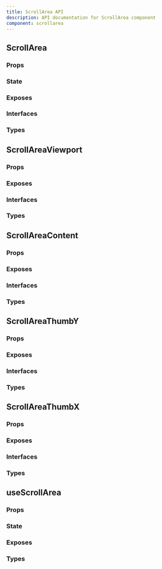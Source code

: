 ```yaml
---
title: ScrollArea API
description: API documentation for ScrollArea component
component: scrollarea
---
```


## ScrollArea

### Props

<DocTable name="ScrollArea" category="api" type="props" />

### State

<DocTable name="ScrollArea" category="api" type="state" />

### Exposes

<DocTable name="ScrollArea" category="api" type="exposes" />

### Interfaces

<DocTable name="ScrollArea" category="api" type="interfaces" />

### Types

<DocTable name="ScrollArea" category="api" type="types" />

## ScrollAreaViewport

### Props

<DocTable name="ScrollAreaViewport" category="api" type="props" />

### Exposes

<DocTable name="ScrollAreaViewport" category="api" type="exposes" />

### Interfaces

<DocTable name="ScrollAreaViewport" category="api" type="interfaces" />

### Types

<DocTable name="ScrollAreaViewport" category="api" type="types" />

## ScrollAreaContent

### Props

<DocTable name="ScrollAreaContent" category="api" type="props" />

### Exposes

<DocTable name="ScrollAreaContent" category="api" type="exposes" />

### Interfaces

<DocTable name="ScrollAreaContent" category="api" type="interfaces" />

### Types

<DocTable name="ScrollAreaContent" category="api" type="types" />

## ScrollAreaThumbY

### Props

<DocTable name="ScrollAreaThumbY" category="api" type="props" />

### Exposes

<DocTable name="ScrollAreaThumbY" category="api" type="exposes" />

### Interfaces

<DocTable name="ScrollAreaThumbY" category="api" type="interfaces" />

### Types

<DocTable name="ScrollAreaThumbY" category="api" type="types" />

## ScrollAreaThumbX

### Props

<DocTable name="ScrollAreaThumbX" category="api" type="props" />

### Exposes

<DocTable name="ScrollAreaThumbX" category="api" type="exposes" />

### Interfaces

<DocTable name="ScrollAreaThumbX" category="api" type="interfaces" />

### Types

<DocTable name="ScrollAreaThumbX" category="api" type="types" />

## useScrollArea

### Props

<DocTable name="useScrollArea" category="api" type="props" />

### State

<DocTable name="useScrollArea" category="api" type="state" />

### Exposes

<DocTable name="useScrollArea" category="api" type="exposes" />

### Types

<DocTable name="useScrollArea" category="api" type="types" />
